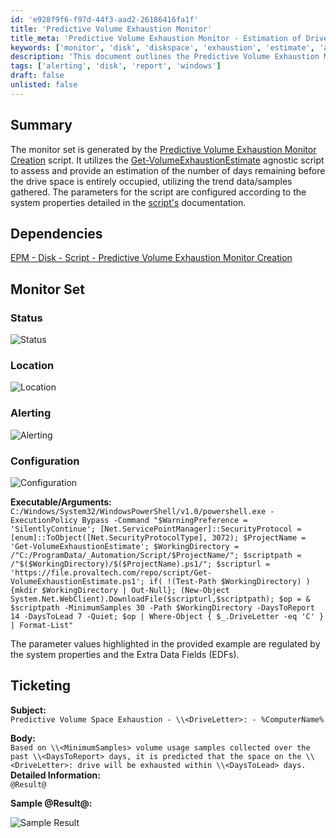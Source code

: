 ```yaml
---
id: 'e928f9f6-f97d-44f3-aad2-26186416fa1f'
title: 'Predictive Volume Exhaustion Monitor'
title_meta: 'Predictive Volume Exhaustion Monitor - Estimation of Drive Space Usage'
keywords: ['monitor', 'disk', 'diskspace', 'exhaustion', 'estimate', 'alerting', 'configuration']
description: 'This document outlines the Predictive Volume Exhaustion Monitor creation process, detailing how to utilize the Get-VolumeExhaustionEstimate script to estimate the remaining days of drive space. It includes information on dependencies, monitor set status, location, alerting, and configuration, as well as ticketing details for alerts.'
tags: ['alerting', 'disk', 'report', 'windows']
draft: false
unlisted: false
---
```

## Summary

The monitor set is generated by the [Predictive Volume Exhaustion Monitor Creation](https://proval.itglue.com/DOC-5078775-16284178) script. It utilizes the [Get-VolumeExhaustionEstimate](https://proval.itglue.com/DOC-5078775-9652826) agnostic script to assess and provide an estimation of the number of days remaining before the drive space is entirely occupied, utilizing the trend data/samples gathered. The parameters for the script are configured according to the system properties detailed in the [script's](https://proval.itglue.com/DOC-5078775-16284178) documentation.

## Dependencies

[EPM - Disk - Script - Predictive Volume Exhaustion Monitor Creation](https://proval.itglue.com/DOC-5078775-16284178)

## Monitor Set

### Status

![Status](../../../static/img/EPM---Disk---Remote-Monitor---Volume-Space-Prediction/image_1.png)

### Location

![Location](../../../static/img/EPM---Disk---Remote-Monitor---Volume-Space-Prediction/image_2.png)

### Alerting

![Alerting](../../../static/img/EPM---Disk---Remote-Monitor---Volume-Space-Prediction/image_3.png)

### Configuration

![Configuration](../../../static/img/EPM---Disk---Remote-Monitor---Volume-Space-Prediction/image_4.png)

**Executable/Arguments:**  
`C:/Windows/System32/WindowsPowerShell/v1.0/powershell.exe -ExecutionPolicy Bypass -Command "$WarningPreference = 'SilentlyContinue'; [Net.ServicePointManager]::SecurityProtocol = [enum]::ToObject([Net.SecurityProtocolType], 3072); $ProjectName = 'Get-VolumeExhaustionEstimate'; $WorkingDirectory = /"C:/ProgramData/_Automation/Script/$ProjectName/"; $scriptpath = /"$($WorkingDirectory)/$($ProjectName).ps1/"; $scripturl = 'https://file.provaltech.com/repo/script/Get-VolumeExhaustionEstimate.ps1'; if( !(Test-Path $WorkingDirectory) ) {mkdir $WorkingDirectory | Out-Null}; (New-Object System.Net.WebClient).DownloadFile($scripturl,$scriptpath); $op = & $scriptpath -MinimumSamples 30 -Path $WorkingDirectory -DaysToReport 14 -DaysToLead 7 -Quiet; $op | Where-Object { $_.DriveLetter -eq 'C' } | Format-List"`  

The parameter values highlighted in the provided example are regulated by the system properties and the Extra Data Fields (EDFs).

## Ticketing

**Subject:**  
`Predictive Volume Space Exhaustion - \\<DriveLetter>: - %ComputerName%`

**Body:**  
`Based on \\<MinimumSamples> volume usage samples collected over the past \\<DaysToReport> days, it is predicted that the space on the \\<DriveLetter>: drive will be exhausted within \\<DaysToLead> days.`  
**Detailed Information:**  
`@Result@`  

**Sample @Result@:**

![Sample Result](../../../static/img/EPM---Disk---Remote-Monitor---Volume-Space-Prediction/image_5.png)












